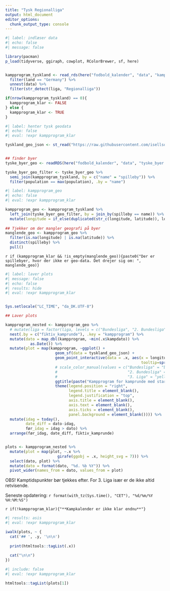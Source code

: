 ```yaml
---
title: "Tysk Regionalliga"
output: html_document
editor_options: 
  chunk_output_type: console
---
```



```r
#| label: indlæser data
#| echo: false
#| message: false

library(pacman)
p_load(tidyverse, ggiraph, cowplot, RColorBrewer, sf, here)


kampprogram_tyskland <- read_rds(here("fodbold_kalender", "data", "kampprogram.rds")) %>%
  filter(land == "Germany") %>%
  unnest(data) %>% 
  filter(str_detect(liga, "Regionalliga"))

if(nrow(kampprogram_tyskland) == 0){
  kampprogram_klar <- FALSE
} else {
  kampprogram_klar <- TRUE
}

```


```r
#| label: henter tysk geodata
#| echo: false
#| eval: !expr kampprogram_klar

tyskland_geo_json <- st_read("https://raw.githubusercontent.com/isellsoap/deutschlandGeoJSON/main/1_deutschland/2_hoch.geo.json", quiet = TRUE)


## finder byer
tyske_byer_geo <- readRDS(here("fodbold_kalender", "data", "tyske_byer.Rds"))

tyske_byer_geo_filter <- tyske_byer_geo %>% 
  semi_join(kampprogram_tyskland, by = c("name" = "spilleby")) %>% 
  filter(population == max(population), .by = "name")


```


```r
#| label: kampprogram_geo
#| echo: false
#| eval: !expr kampprogram_klar

kampprogram_geo <- kampprogram_tyskland %>% 
  left_join(tyske_byer_geo_filter, by = join_by(spilleby == name)) %>% 
  mutate(longitude = if_else(duplicated(str_c(longitude, latitude)), longitude+0.15, longitude), .by = "fiktiv_kamprunde")
  
## Tjekker om der mangler geografi på byer
manglende_geo <- kampprogram_geo %>% 
  filter(is.na(longitude) | is.na(latitude)) %>% 
  distinct(spilleby) %>% 
  pull()


```

`r if (kampprogram_klar && !is_empty(manglende_geo)){paste0("Der er spillebyer, hvor der ikke er geo-data. Det drejer sig om: ", manglende_geo)}`


```r
#| label: laver plots
#| message: false
#| echo: false
#| results: hide
#| eval: !expr kampprogram_klar


Sys.setlocale("LC_TIME", "da_DK.UTF-8")

## Laver plots

kampprogram_nested <- kampprogram_geo %>% 
  # mutate(liga = factor(liga, levels = c("Bundesliga", "2. Bundesliga", "3. Liga"))) %>% 
  nest(.by = c("fiktiv_kamprunde"), .key = "kampprogram") %>% 
  mutate(dato = map_dbl(kampprogram, ~min(.x$kampdato)) %>% 
           as.Date()) %>% 
  mutate(plot = map(kampprogram, ~ggplot() + 
                      geom_sf(data = tyskland_geo_json) +
                      geom_point_interactive(data = .x, aes(x = longitude, y = latitude, colour = liga,
                                                            tooltip=sprintf("%s<br/>%s&nbsp;%s",kamp,format(kampdato, "%d/%m-%Y"), kamptidspunkt))) +
                      # scale_color_manual(values = c("Bundesliga" = "black",
                      #                               "2. Bundesliga" = "red",
                      #                               "3. Liga" = "yellow")) +
                      ggtitle(paste("Kampprogram for kamprunde med start:", format(unique(.x$min_ugedag), "%A %d %B %Y"))) +
                      theme(legend.position = "right",
                            legend.title = element_blank(),
                            legend.justification = "top",
                            axis.title = element_blank(),
                            axis.text = element_blank(), 
                            axis.ticks = element_blank(),
                            panel.background = element_blank()))) %>% 
  mutate(idag = today(),
         date_diff = dato-idag,
         før_idag = idag > dato) %>% 
  arrange(før_idag, date_diff, fiktiv_kamprunde)


plots <- kampprogram_nested %>% 
  mutate(plot = map(plot, ~.x %>%
                       girafe(ggobj = .x, height_svg = 7))) %>%
  select(dato, plot) %>% 
  mutate(dato = format(dato, "%d. %b %Y")) %>% 
  pivot_wider(names_from = dato, values_from = plot)


```

OBS! Kamptidspunkter bør tjekkes efter. For 3. Liga især er de ikke altid retvisende.

Seneste opdatering: `r format(with_tz(Sys.time(), "CET"), "%d/%m/%Y %H:%M:%S")`

`r if(!kampprogram_klar){"**Kampkalender er ikke klar endnu**"}`

::: {.panel-tabset .nav-pills}

```r
#| results: asis
#| eval: !expr kampprogram_klar

iwalk(plots, ~ {
  cat('## ', .y, '\n\n')
  
  print(htmltools::tagList(.x))
  
  cat("\n\n")
})
```

:::

```r
#| include: false
#| eval: !expr kampprogram_klar

htmltools::tagList(plots[1])
```




